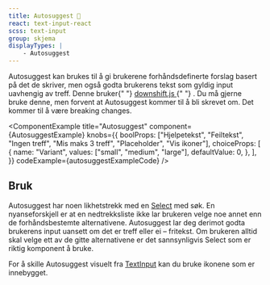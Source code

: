 ```yaml
---
title: ­Autosuggest 🧪
react: text-input-react
scss: text-input
group: skjema
displayTypes: |
    - Autosuggest
---
```



<Ingress>
    Autosuggest kan brukes til å gi brukerene forhåndsdefinerte forslag basert på det de skriver, men også godta
    brukerens tekst som gyldig input uavhengig av treff.
</Ingress>

<Experimental>
    Denne bruker{" "}
    <a className="jkl-link jkl-link--external" href="https://github.com/downshift-js/downshift">
        downshift.js
    </a>{" "}
    . Du må gjerne bruke denne, men forvent at Autosuggest kommer til å bli skrevet om. Det kommer til å være breaking
    changes.
</Experimental>

<ComponentExample
    title="Autosuggest"
    component={AutosuggestExample}
    knobs={{
        boolProps: ["Hjelpetekst", "Feiltekst", "Ingen treff", "Mis maks 3 treff", "Placeholder", "Vis ikoner"],
        choiceProps: [
            {
                name: "Variant",
                values: ["small", "medium", "large"],
                defaultValue: 0,
            },
        ],
    }}
    codeExample={autosuggestExampleCode}
/>

## Bruk

Autosuggest har noen likhetstrekk med en [Select](/komponenter/select) med søk. En nyanseforskjell er at en nedtrekksliste ikke lar brukeren velge noe annet enn de forhåndsbestemte alternativene. Autosuggest lar deg derimot godta brukerens input uansett om det er treff eller ei – fritekst. Om brukeren alltid skal velge ett av de gitte alternativene er det sannsynligvis Select som er riktig komponent å bruke.

For å skille Autosuggest visuelt fra [TextInput](/komponenter/textinput) kan du bruke ikonene som er innebygget.
